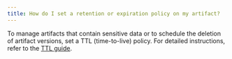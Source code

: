 ```yaml
---
title: How do I set a retention or expiration policy on my artifact?
---
```


To manage artifacts that contain sensitive data or to schedule the deletion of artifact versions, set a TTL (time-to-live) policy. For detailed instructions, refer to the [TTL guide](/guides/core/artifacts/manage-data/ttl.md).
